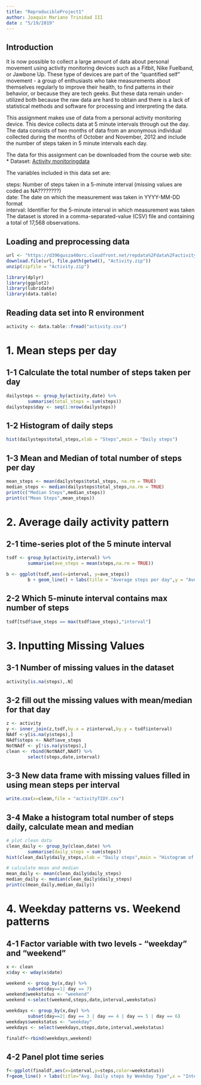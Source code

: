 ---
title: "ReproducibleProject1"
author: Joaquin Mariano Trinidad III
date : "5/19/2019"
---


## Introduction

It is now possible to collect a large amount of data about personal movement using activity monitoring devices such as a Fitbit, Nike Fuelband, or Jawbone Up. These type of devices are part of the "quantified self" movement - a group of enthusiasts who take measurements about themselves regularly to improve their health, to find patterns in their behavior, or because they are tech geeks. But these data remain under-utilized both because the raw data are hard to obtain and there is a lack of statistical methods and software for processing and interpreting the data.

This assignment makes use of data from a personal activity monitoring device. This device collects data at 5 minute intervals through out the day. The data consists of two months of data from an anonymous individual collected during the months of October and November, 2012 and include the number of steps taken in 5 minute intervals each day.

The data for this assignment can be downloaded from the course web site:
* Dataset: 
[Activity monitoringdata](https://d396qusza40orc.cloudfront.net/repdata%2Fdata%2Factivity.zip) 

The variables included in this data set are:

steps: Number of steps taken in a 5-minute interval (missing values are coded as NA????????) </br>
date: The date on which the measurement was taken in YYYY-MM-DD format </br>
interval: Identifier for the 5-minute interval in which measurement was taken </br>
The dataset is stored in a comma-separated-value (CSV) file and containing a total of 17,568 observations. 

## Loading and preprocessing data

```{r}
url <- "https://d396qusza40orc.cloudfront.net/repdata%2Fdata%2Factivity.zip"
download.file(url, file.path(getwd(), "Activity.zip"))
unzip(zipfile = "Activity.zip")

library(dplyr)
library(ggplot2)
library(lubridate)
library(data.table)


```

## Reading data set into R environment


```{r}
activity <- data.table::fread("activity.csv")

```

# 1. Mean steps per day

## 1-1 Calculate the total number of steps taken per day

```{r}
dailysteps <- group_by(activity,date) %>%
        summarise(total_steps = sum(steps))
dailysteps$day <- seq(1:nrow(dailysteps))
```

## 1-2 Histogram of daily steps

```{r}
hist(dailysteps$total_steps,xlab = "Steps",main = "Daily steps")

```

## 1-3 Mean and Median of total number of steps per day

```{r}
mean_steps <- mean(dailysteps$total_steps, na.rm = TRUE)
median_steps <- median(dailysteps$total_steps,na.rm = TRUE)
print(c("Median Steps",median_steps))
print(c("Mean Steps",mean_steps))
```

# 2. Average daily activity pattern

## 2-1 time-series plot of the 5 minute interval

```{r}
tsdf <- group_by(activity,interval) %>%
        summarise(ave_steps = mean(steps,na.rm = TRUE))

b <- ggplot(tsdf,aes(x=interval, y=ave_steps))
        b + geom_line() + labs(title = "Average steps per day",y = "Average Steps",x="Intervals")
```

## 2-2 Which 5-minute interval contains max number of steps                

```{r}
tsdf[tsdf$ave_steps == max(tsdf$ave_steps),"interval"]
```

# 3. Inputting Missing Values

## 3-1 Number of missing values in the dataset

```{r}
activity[is.na(steps),.N]
```

## 3-2 fill out the missing values with mean/median for that day

```{r}
z <- activity
y <- inner_join(z,tsdf,by.x = z$interval,by.y = tsdf$interval)
NAdf <-y[is.na(y$steps),] 
NAdf$steps <- NAdf$ave_steps
NotNAdf <- y[!is.na(y$steps),]
clean <- rbind(NotNAdf,NAdf) %>%
        select(steps,date,interval)

```

## 3-3 New data frame with missing values filled in using mean steps per interval

```{r}
write.csv(x=clean,file = "activityTIDY.csv")
```

## 3-4 Make a histogram total number of steps daily, calculate mean and median

```{r}
# plot clean data
clean_daily <- group_by(clean,date) %>%
        summarise(daily_steps = sum(steps))
hist(clean_daily$daily_steps,xlab = "Daily steps",main = "Histogram of Clean data")

# calculate mean and median
mean_daily <- mean(clean_daily$daily_steps)
median_daily <- median(clean_daily$daily_steps)
print(c(mean_daily,median_daily))

```


# 4. Weekday patterns vs. Weekend patterns

## 4-1 Factor variable  with two levels - "weekday" and "weekend"

```{r}
x <- clean
x$day <- wday(x$date)

weekend <- group_by(x,day) %>%
        subset(day==1| day == 7)
weekend$weekstatus <- "weekend"        
weekend <-select(weekend,steps,date,interval,weekstatus)

weekdays <- group_by(x,day) %>%
        subset(day==2| day == 3 | day == 4 | day == 5 | day == 6)
weekdays$weekstatus <- "weekday"
weekdays <- select(weekdays,steps,date,interval,weekstatus)

finaldf<-rbind(weekdays,weekend)

```

## 4-2 Panel plot time series

```{r}
f<-ggplot(finaldf,aes(x=interval,y=steps,color=weekstatus))
f+geom_line() + labs(title="Avg. Daily steps by Weekday Type",x = "Interval", y="No. of steps") + facet_wrap(~`weekstatus`,ncol = 1, nrow =2)
```